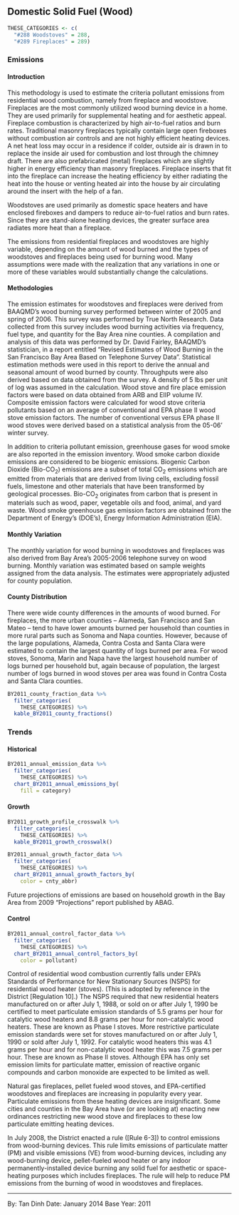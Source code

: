 ## Domestic Solid Fuel (Wood) {#SS-combust-domestic-wood}

```r
THESE_CATEGORIES <- c(
  "#288 Woodstoves" = 288,
  "#289 Fireplaces" = 289)
```

### Emissions

#### Introduction {-}

This methodology is used to estimate the criteria pollutant emissions from residential wood combustion, namely from fireplace and woodstove. Fireplaces are the most commonly utilized wood burning device in a home. They are used primarily for supplemental heating and for aesthetic appeal. Fireplace combustion is characterized by high air-to-fuel ratios and burn rates. Traditional masonry fireplaces typically contain large open fireboxes without combustion air controls and are not highly efficient heating devices. A net heat loss may occur in a residence if colder, outside air is drawn in to replace the inside air used for combustion and lost through the chimney draft. There are also prefabricated (metal) fireplaces which are slightly higher in energy efficiency than masonry fireplaces. Fireplace inserts that fit into the fireplace can increase the heating efficiency by either radiating the heat into the house or venting heated air into the house by air circulating around the insert with the help of a fan.

Woodstoves are used primarily as domestic space heaters and have enclosed fireboxes and dampers to reduce air-to-fuel ratios and burn rates. Since they are stand-alone heating devices, the greater surface area radiates more heat than a fireplace.

The emissions from residential fireplaces and woodstoves are highly variable, depending on the amount of wood burned and the types of woodstoves and fireplaces being used for burning wood. Many assumptions were made with the realization that any variations in one or more of these variables would substantially change the calculations.

#### Methodologies {-}

The emission estimates for woodstoves and fireplaces were derived from BAAQMD's wood burning survey performed between winter of 2005 and spring of 2006. This survey was performed by True North Research. Data collected from this survey includes wood burning activities via frequency, fuel type, and quantity for the Bay Area nine counties. A compilation and analysis of this data was performed by Dr. David Fairley, BAAQMD's statistician, in a report entitled "Revised Estimates of Wood Burning in the San Francisco Bay Area Based on Telephone Survey Data". Statistical estimation methods were used in this report to derive the annual and seasonal amount of wood burned by county. Throughputs were also derived based on data obtained from the survey. A density of 5 lbs per unit of log was assumed in the calculation. Wood stove and fire place emission factors were based on data obtained from ARB and EIIP volume IV. Composite emission factors were calculated for wood stove criteria pollutants based on an average of conventional and EPA phase II wood stove emission factors. The number of conventional versus EPA phase II wood stoves were derived based on a statistical analysis from the 05-06' winter survey.

In addition to criteria pollutant emission, greenhouse gases for wood smoke are also reported in the emission inventory. Wood smoke carbon dioxide emissions are considered to be biogenic emissions. Biogenic Carbon Dioxide (Bio-CO~2~) emissions are a subset of total CO~2~ emissions which are emitted from materials that are derived from living cells, excluding fossil fuels, limestone and other materials that have been transformed by geological processes. Bio-CO~2~ originates from carbon that is present in materials such as wood, paper, vegetable oils and food, animal, and yard waste. Wood smoke greenhouse gas emission factors are obtained from the Department of Energy's (DOE's), Energy Information Administration (EIA).

#### Monthly Variation {-}

The monthly variation for wood burning in woodstoves and fireplaces was also derived from Bay Area's 2005-2006 telephone survey on wood burning. Monthly variation was estimated based on sample weights assigned from the data analysis. The estimates were appropriately adjusted for county population.

#### County Distribution {-}

There were wide county differences in the amounts of wood burned. For fireplaces, the more urban counties – Alameda, San Francisco and San Mateo – tend to have lower amounts burned per household than counties in more rural parts such as Sonoma and Napa counties. However, because of the large populations, Alameda, Contra Costa and Santa Clara were estimated to contain the largest quantity of logs burned per area. For wood stoves, Sonoma, Marin and Napa have the largest household number of logs burned per household but, again because of population, the largest number of logs burned in wood stoves per area was found in Contra Costa and Santa Clara counties.

```r
BY2011_county_fraction_data %>%
  filter_categories(
    THESE_CATEGORIES) %>%
  kable_BY2011_county_fractions()
```

### Trends

#### Historical {-}

```r
BY2011_annual_emission_data %>%
  filter_categories(
    THESE_CATEGORIES) %>%
  chart_BY2011_annual_emissions_by(
    fill = category) 
```

#### Growth {- #SS-combust-domestic-wood-growth}

```r
BY2011_growth_profile_crosswalk %>%
  filter_categories(
    THESE_CATEGORIES) %>%
  kable_BY2011_growth_crosswalk()
```

```r
BY2011_annual_growth_factor_data %>%
  filter_categories(
    THESE_CATEGORIES) %>%
  chart_BY2011_annual_growth_factors_by(
    color = cnty_abbr) 
```

Future projections of emissions are based on household growth in the Bay Area from 2009 "Projections" report published by ABAG.

#### Control {-}

```r
BY2011_annual_control_factor_data %>%
  filter_categories(
    THESE_CATEGORIES) %>%
  chart_BY2011_annual_control_factors_by(
    color = pollutant) 
```

Control of residential wood combustion currently falls under EPA's Standards of Performance for New Stationary Sources (NSPS) for residential wood heater (stoves). (This is adopted by reference in the District [Regulation 10].) The NSPS required that new residential heaters manufactured on or after July 1, 1988, or sold on or after July 1, 1990 be certified to meet particulate emission standards of 5.5 grams per hour for catalytic wood heaters and 8.8 grams per hour for non-catalytic wood heaters. These are known as Phase I stoves. More restrictive particulate emission standards were set for stoves manufactured on or after July 1, 1990 or sold after July 1, 1992. For catalytic wood heaters this was 4.1 grams per hour and for non-catalytic wood heater this was 7.5 grams per hour. These are known as Phase II stoves. Although EPA has only set emission limits for particulate matter, emission of reactive organic compounds and carbon monoxide are expected to be limited as well.

Natural gas fireplaces, pellet fueled wood stoves, and EPA-certified woodstoves and fireplaces are increasing in popularity every year. Particulate emissions from these heating devices are insignificant. Some cities and counties in the Bay Area have (or are looking at) enacting new ordinances restricting new wood stove and fireplaces to these low particulate emitting heating devices.

In July 2008, the District enacted a rule ([Rule 6-3]) to control emissions from wood-burning devices. This rule limits emissions of particulate matter (PM) and visible emissions (VE) from wood-burning devices, including any wood-burning device, pellet-fueled wood heater or any indoor permanently-installed device burning any solid fuel for aesthetic or space-heating purposes which includes fireplaces. The rule will help to reduce PM emissions from the burning of wood in woodstoves and fireplaces.

***

By: Tan Dinh
Date: January 2014
Base Year: 2011
